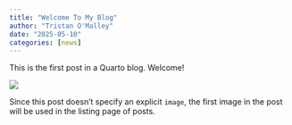 ```yaml
---
title: "Welcome To My Blog"
author: "Tristan O'Malley"
date: "2025-05-10"
categories: [news]
---
```


This is the first post in a Quarto blog. Welcome!

![](thumbnail.jpg)

Since this post doesn't specify an explicit `image`, the first image in the post will be used in the listing page of posts.
